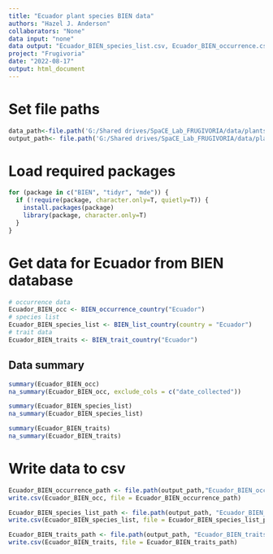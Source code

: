 ```yaml
---
title: "Ecuador plant species BIEN data"
authors: "Hazel J. Anderson"
collaborators: "None"
data input: "none"
data output: "Ecuador_BIEN_species_list.csv, Ecuador_BIEN_occurrence.csv, Ecuador_BIEN_traits.csv"
project: "Frugivoria"
date: "2022-08-17"
output: html_document
---
```

# Set file paths
```r
data_path<-file.path('G:/Shared drives/SpaCE_Lab_FRUGIVORIA/data/plants/L0')
output_path<- file.path('G:/Shared drives/SpaCE_Lab_FRUGIVORIA/data/plants/L0')
```

# Load required packages
```r
for (package in c("BIEN", "tidyr", "mde")) {
  if (!require(package, character.only=T, quietly=T)) {
    install.packages(package)
    library(package, character.only=T)
  }
}
```


# Get data for Ecuador from BIEN database

```r
# occurrence data
Ecuador_BIEN_occ <- BIEN_occurrence_country("Ecuador")
# species list
Ecuador_BIEN_species_list <- BIEN_list_country(country = "Ecuador")
# trait data
Ecuador_BIEN_traits <- BIEN_trait_country("Ecuador")
```

## Data summary
```r
summary(Ecuador_BIEN_occ)
na_summary(Ecuador_BIEN_occ, exclude_cols = c("date_collected"))
```

```r
summary(Ecuador_BIEN_species_list)
na_summary(Ecuador_BIEN_species_list)
```

```r
summary(Ecuador_BIEN_traits)
na_summary(Ecuador_BIEN_traits)
```

# Write data to csv
```r
Ecuador_BIEN_occurrence_path <- file.path(output_path,"Ecuador_BIEN_occurrence.csv") 
write.csv(Ecuador_BIEN_occ, file = Ecuador_BIEN_occurrence_path)

Ecuador_BIEN_species_list_path <- file.path(output_path, "Ecuador_BIEN_species_list.csv")
write.csv(Ecuador_BIEN_species_list, file = Ecuador_BIEN_species_list_path)

Ecuador_BIEN_traits_path <- file.path(output_path, "Ecuador_BIEN_traits.csv")
write.csv(Ecuador_BIEN_traits, file = Ecuador_BIEN_traits_path)
```


